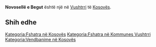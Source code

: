 {{Fshat në 
 | Emri                = Novosellë e Begut
 | EmriAlt                = 
 | NAME_SHORT_FORM=      
 | NAME_GENERIC=      
 | NAME_SORT_NAME_RO=      NOVOSELLEEBEGUT
 | FULL_NAME_RO = Novosellë e Begut
 | FULL_NAME_ND_RO=Novoselle e Begut
 | SORT_NAME_RG=NOVOSELLEEBEGUT
 | FULL_NAME_RG=Novosellë e Begut
 | FULL_NAME_ND_RG=Novoselle e Begut
 | SRP_NAME_SHORT_FORM=      
 | SRP_NAME_GENERIC=      
 | SRP_NAME_SORT_NAME_RO=      
 | SRP_FULL_NAME_RO = 
 | SRP_FULL_NAME_ND_RO=
 | SRP_SORT_NAME_RG=
 | SRP_FULL_NAME_RG=
 | SRP_FULL_NAME_ND_RG=
 | Emri (Rasa dhanore) = 
 | Figura              = 
 | Shteti              = Kosovo
 | Komuna              = Vushtrri
 | Kodi postar         = 
 | Sipërfaqja          = 

 | Popullsia           = 

 | Regj. i popullsisë  = 
 | Dend. e popullsisë  = 
 | Faqja zyrtare       = 
 <!--- Koordinatat ----> 
 | Gjerësia            = 42.833056
 | Gjatësia            = 20.986667
 | Lartësia            = 
}}
'''Novosellë e Begut''' është një [[]] në [[Vushtrri]] të [[Kosovës]].

<!-- == Gjeografia == -->
<!-- == Historia == -->
<!-- == Demografia == -->
== Shih edhe ==
{{Komuna Vushtrri}}
{{Kosovo-Administrata-Cung}}

[[Kategoria:Fshatra në Kosovës]]
[[Kategoria:Fshatra në Kommunes Vushtrri]]
[[Kategoria:Vendbanime në Kosovës]]